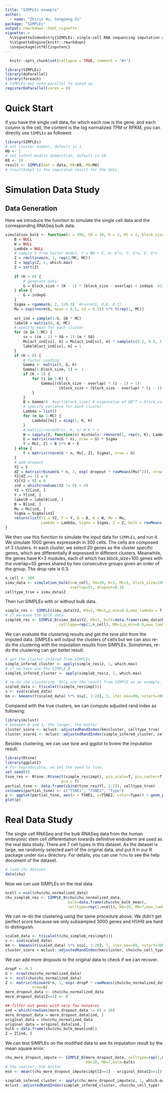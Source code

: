 ```yaml
---
title: "SIMPLEs example"
author:
  - name: "Zhirui Hu, Songpeng Zu"
package: "SIMPLEs"
output: rmarkdown::html_vignette
vignette: >
  %\VignetteIndexEntry{SIMPLEs: single-cell RNA sequencing imputation and cell clustering methods by modeling gene module variation}
  %\VignetteEngine{knitr::rmarkdown}
  \usepackage[utf8]{inputenc}
---
```

```r
  knitr::opts_chunk$set(collapse = TRUE, comment = "#>")
```

```r
library(SIMPLEs)
library(doParallel)
library(foreach)
# SIMPLEs may need parallel to speed up.
registerDoParallel(cores = 8)
```
# Quick Start
If you have the single cell data, for which each row is the gene, and each column is the cell, the content is the log normalized TPM or RPKM, you can directly use `SIMPLEs` as followed:
```r
library(SIMPLEs)
# set cluster number, default is 1
M0 <- 1
# set latent module dimenstion, default is 10.
K0 <- 10
result <- SIMPLE(dat = data, K0=K0, M0=M0)
# result$impt is the imputated result for the data.
```

# Simulation Data Study
## Data Generation
Here we introduce the function to simulate the single cell data and the corresponding RNASeq bulk data.
```r
simulation_bulk <- function(n = 300, S0 = 10, K = 3, MC = 2, block_size = 50, overlap = 15, indepG = 30, dropout = 0.3) {
    B = NULL
    W = NULL
    Lambda = NULL
    # sample Y from Factor model, Y = BW + E, W: K*n, Y: G*n, E: G*n
    Z = rmultinom(n, 1, rep(1/MC, MC))
    Z = apply(Z, 2, which.max)
    Z = sort(Z)
    
    if (K > 0) {
        # generate data
        G = block_size + (K - 1) * (block_size - overlap) + indepG  #120
    } else {
        G = indepG
    }
    Sigma = rgamma(G, 2, 1/0.3)  #rnorm(G, 0.6, 0.1)
    Mu = exp(rnorm(G, mean = 0.5, sd = 0.5)) %*% t(rep(1, MC))
    
    act_ind = sample(1:G, S0 * MC)
    label0 = matrix(0, G, MC)
    # specify mean for each cluster
    for (m in 1:MC) {
        ss = ((m - 1) * S0 + 1):(m * S0)
        Mu[act_ind[ss], m] = Mu[act_ind[ss], m] * sample(c(0.2, 0.5, 1.2, 1.5, 2), S0, replace = T)
        label0[act_ind[ss], m] = 1
    }
    if (K > 0) {
        # Factor Loading
        Gamma <- matrix(0, G, K)
        Gamma[1:block_size, 1] <- 1
        if (K > 1) {
            for (i in 1:K) {
                Gamma[((block_size - overlap) * (i - 1) + 1):
                        (block_size + (block_size - overlap) * (i - 1)), i] <- 1
            }
        }
        B = Gamma/4  #sqrt(block_size) # eigenvalue of BB^T = block_size * B^2
        # specify variance for each cluster
        Lambda = list()
        for (m in 1:MC) {
            Lambda[[m]] = diag(1, K, K)
        }
        # matrix(rnorm(K*n), K, n) # K * n
        W = sapply(Z, function(z) mixtools::rmvnorm(1, rep(0, K), Lambda[[z]]))
        E = matrix(rnorm(G * n), nrow = G) * Sigma
        Y = Mu[, Z] + B %*% W + E
    } else {
        Y = matrix(rnorm(G * n, Mu[, Z], Sigma), nrow = G)
    }
    # add dropout
    Y2 = Y
    dZ = matrix(rbinom(G * n, 1, exp(-dropout * rowMeans(Mu)^2)), nrow = G)  # 0.3
    Y2[dZ == 1] = 0
    Y2[Y2 < 0] = 0
    ind = which(rowSums(Y2 != 0) > 4)
    Y2 = Y2[ind, ]
    Y = Y[ind, ]
    label0 = label0[ind, ]
    B = B[ind, ]
    Mu = Mu[ind, ]
    Sigma = Sigma[ind]
    return(list(Y2 = Y2, Y = Y, B = B, W = W, Mu = Mu, 
                Lambda = Lambda, Sigma = Sigma, Z = Z, bulk = rowMeans(Mu[, Z]), S_label = label0))
}
```

We then use this function to simulate the input data for `SIMPLEs`, and run it.
We simulate 1000 genes expressedn in 300 cells. The cells are composed of 3
clusters. In each cluster, we select 20 genes as the cluster specific genes,
which are differentially # expressed in different clusters. Meanwhile, the genes
have K=3 modules, each of which has block_size=100 genes with the overlap=55
genes shared by two consecutive groups given an order of the group. The drop
rate is 0.3.

```r
n_cell <- 300
simu_data <- simulation_bulk(n=n_cell, S0=20, K=3, MC=3, block_size=100, indepG=1000-190,
                             overlap=55, dropout=0.3)
celltype_true = simu_data$Z
```
Then run SIMPLEs with or without bulk data. 
```r
simple_res <- SIMPLE(simu_data$Y2, K0=3, M0=3,p_min=0.6,max_lambda = T,cutoff=0.01)
# if we have the bulk data
simpleb_res <- SIMPLE_B(simu_data$Y2, K0=3, bulk=data.frame(simu_data$bulk),
                        celltype=rep(1,n_cell), M0=3,p_min=0.6,max_lambda = T,cutoff=0.01)
```

We can evaluate the clustering results and get the tsne plot from the imputed data.
SIMPLEs will output the clusters of cells but we can also re-do the clustering
with the imputation results from SIMPLEs. Sometimes, re-do the clustering can get better result.

```r
# get the cluster infered from SIMPLEs
simple_infered_cluster <- apply(simple_res$z, 1, which.max)
# if we have use the SIMPLE_B
simpleb_infered_cluster <- apply(simpleb_res$z, 1, which.max)
```

```r
# re-do the clustering. Only use the result from SIMPlE as an example. 
scaled_data <- t(scale(t(simple_res$impt)))
s <- svd(scaled_data)
km <- kmeans(t(scaled_data) %*% s$u[, 1:20], 3, iter.max=80, nstart=300)
```
Compared with the true clusters, we can compute adjusted rand index as following:
```r
library(mclust)
# between 0 and 1; the larger, the better
cluster_score <- mclust::adjustedRandIndex(km$cluster, celltype_true)
cluster_score1 <- mclust::adjustedRandIndex(simple_infered_cluster, celltype_true)
```

Besides clustering, we can use tsne and ggplot to bview the imputation result.
```r
library(Rtsne)
library(ggplot2)
# for reproducible, we set the seed to tsne.
set.seed(0)
tsne_res <- Rtsne::Rtsne(t(simple_res$impt), pca_scale=T, pca_center=T, initial_dims=20,
                         pca = T)
partial_tsne <- data.frame(cbind(tsne_res$Y[, 1:2]), celltype_true)
colnames(partial_tsne) <- c("TSNE1", "TSNE2", "Type")
p <- ggplot(partial_tsne, aes(x = TSNE1, y=TSNE2, color=Type)) + geom_point() + theme_bw()
plot(p)
```
# Real Data Study
The single cell RNASeq and the bulk RNASeq data from the human embryonic stem cell
differentiation towards definitive endoderm are used as the real data study. There are 7 cell types in this dataset.
As the dataset is large, we randomly selected part of the original data, and put it in our R package under `data` directory.
For details, you can use `?chu` to see the help document of the dataset.
```r
# load chu dataset
data(chu)
```
Now we can use SIMPLEs on the real data.
```r
ncell = ncol(chu$chu_normalized_data)
chu_simpleb_res <- SIMPLE_B(chu$chu_normalized_data,
                            bulk=data.frame(chu$chu_bulk_mean), 
                            celltype=rep(1,ncell), K0=10, M0=7,max_lambda = T)
```
We can re-do the clustering using the same procedure above. We didn't get perfect score because we only subsampled 3000 genes and H1/H9 are hard to distinguish.
```r
scaled_data <- t(scale(t(chu_simpleb_res$impt)))
s <- svd(scaled_data)
km <- kmeans(t(scaled_data) %*% s$u[, 1:20], 7, iter.max=80, nstart=300)
cluster_score = mclust::adjustedRandIndex(km$cluster, chu$chu_cell_type)
```
We can add more dropouts to the original data to check if we can recover.
```r
dropP <- 0.3
G <- nrow(chu$chu_normalized_data)
n <- ncol(chu$chu_normalized_data)
Z <- matrix(rbinom(G*n, 1, exp(-dropP * rowMeans(chu$chu_normalized_data)^2)),
            nrow=G)
more_dropout_data <- chu$chu_normalized_data
more_dropout_data[Z==1] <- 0

## filter out genes with very few nonzeros
ind = which(rowSums(more_dropout_data != 0) > 20)
more_dropout_data = more_dropout_data[ind, ]
original_data = chu$chu_normalized_data
original_data = original_data[ind, ]
bulk = data.frame(chu$chu_bulk_mean[ind])
Z = Z[ind, ]
```

We can test SIMPLEs on the modified data to see its imputation result by
the mean square error.
```r
chu_more_dropout_impute <- SIMPLE_B(more_dropout_data, celltype=rep(1,n),p_min=0.6,
                                    K0=10, M0=7,bulk=bulk)
# the smaller, the better                                    
mse <- mean((chu_more_dropout_impute$impt[Z==1] - original_data[Z==1])^2)

simpleb_infered_cluster <- apply(chu_more_dropout_impute$z, 1, which.max)
mclust::adjustedRandIndex(simpleb_infered_cluster, chu$chu_cell_type)
```
